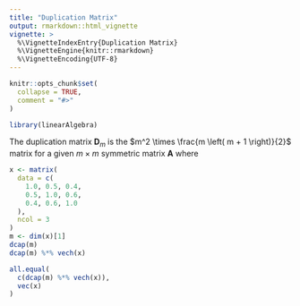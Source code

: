 ```yaml
---
title: "Duplication Matrix"
output: rmarkdown::html_vignette
vignette: >
  %\VignetteIndexEntry{Duplication Matrix}
  %\VignetteEngine{knitr::rmarkdown}
  %\VignetteEncoding{UTF-8}
---
```


```r
knitr::opts_chunk$set(
  collapse = TRUE,
  comment = "#>"
)
```

```r
library(linearAlgebra)
```

The duplication matrix $\mathbf{D}_{m}$ is the
$m^2 \times \frac{m \left( m + 1 \right)}{2}$
matrix
for a given $m \times m$ symmetric matrix $\mathbf{A}$
where
\begin{equation}
   \mathbf{D}_{m} \mathrm{vech} \left( \mathbf{A} \right)
   =
   \mathrm{vec} \left( \mathbf{A} \right) .
\end{equation}

```r
x <- matrix(
  data = c(
    1.0, 0.5, 0.4,
    0.5, 1.0, 0.6,
    0.4, 0.6, 1.0
  ),
  ncol = 3
)
m <- dim(x)[1]
dcap(m)
dcap(m) %*% vech(x)

all.equal(
  c(dcap(m) %*% vech(x)),
  vec(x)
)
```
